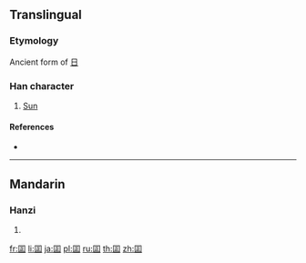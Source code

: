 {{also|日}}
==Translingual==

===Etymology===
Ancient form of [[日]]

===Han character===
{{Han char|rn=31|rad=囗|as=05|sn=8|four=|canj=田一卜一 (WMYM)|ids=⿴[[囗]][[正]]}}

# [[Sun]]

====References====
* {{Han ref|kx=0218.010|dkj=04743|dj=0445.210|hdz=10716.080|uh=56F8|ud=22264}}

----

==Mandarin==

===Hanzi===
{{cmn-hanzi|pin=[[rì]] ([[ri4]])|wg=jih<sup>4</sup>}}

# {{defn|lang=cmn|sort=囗05}}

[[fr:囸]]
[[li:囸]]
[[ja:囸]]
[[pl:囸]]
[[ru:囸]]
[[th:囸]]
[[zh:囸]]